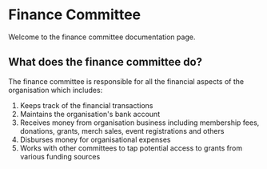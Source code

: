 # Finance Committee

Welcome to the finance committee documentation page.

## What does the finance committee do?

The finance committee is responsible for all the financial aspects of the organisation which includes:

1. Keeps track of the financial transactions
2. Maintains the organisation's bank account
3. Receives money from organisation business including membership fees, donations, grants, merch sales, event registrations and others
4. Disburses money for organisational expenses
5. Works with other committees to tap potential access to grants from various funding sources